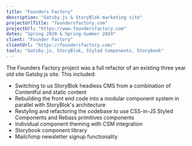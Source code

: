 ```yaml
---
title: "Founders Factory"
description: "Gatsby.js & StoryBlok marketing site"
projectUrlTitle: "foundersfactory.com"
projectUrl: "https://www.foundersfactory.com"
dates: "Spring 2020 & Spring-Summer 2024"
client: "Founder Factory"
clientUrl: "https://foundersfactory.com/"
tools: "Gatsby.js, StoryBlok, Styled Components, Storybook"
---
```


The Founders Factory project was a full refactor of an existing three year old site Gatsby.js site. This included:

- Switching to us StoryBlok headless CMS from a combination of Contentful and static content
- Rebuilding the front end code into a modular component system in parallel with StoryBlok's architecture
- Restyling and refactoring the codebase to use CSS-in-JS Styled Components and Rebass primitives components
- Individual component theming with CSM integration
- Storybook component library
- Mailchimp newsletter signup functionality
